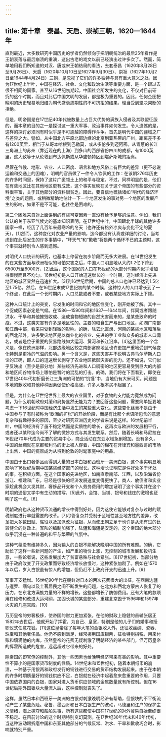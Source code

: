 ```yaml
---
---
---
```

title: 第十章　泰昌、天启、崇祯三朝，1620—1644年
---



直到最近，大多数研究中国历史的学者仍然倾向于把明朝统治的最后25年看作是王朝衰落与最后崩溃的重演，这出古老的戏文以前已经演出过许多次了。然而，简单地用我们所知道的对汉、唐或宋王朝结局的看法，去套泰昌（1620年8月28日至9月26日）、天启（1620年10月10日至1627年9月30日）、崇祯（1627年10月2日至1644年4月24日）三朝，是忽视了它们的许多独特与具有重大意义之处，因为17世纪上半叶，中国在经济、社会、文化和政治生活等重要方面，是一个跟过去很不相同的国家。甚至从16世纪初期起，中国社会所发生的变化，不仅对目前研究的这个时期，而且对此后中国文明的发展，都是极为重要的。因此，任何企图把晚明的历史轻易地归结为朝代盛衰周期性的不可抗拒的结果，理当受到坚决果断的拒绝。

但是，明帝国是在17世纪40年代被数量上占巨大优势的满族入侵者及其联盟征服的，而本章的目的之一是探讨这一重大军事、政治事件如何发生。令人遗憾的是，这样的探讨必须同有时似乎是不可逾越的障碍作斗争。首先是明代中国的疆域之广与差异之大。譬如，从中国北方平原北部边缘的北京到亚热带的广州，距离差不多有1200英里，相当于从哥本哈根到巴勒莫，或从多伦多到迈阿密。从青葱的长江三角洲上的苏州（靠近现在的上海）到多山的西部省份四川的成都，有1000英里，这大致等于从伦敦到布达佩斯或从华盛顿特区到堪萨斯城的距离。

尽管在气候、地形、农业、人口密度、语言和地方风俗上有巨大的差异（更不必说运输和交通上的困难），明朝的官员做了一件令人钦佩的工作：在该朝276年历史的许多时间里，保持了这片广袤领土上的和平与稳定。不过，同样明显的是，他们在有些地区比在其他地区更有成效，这个事实反映在关于这个帝国的有些部分的资料很丰富，关于其他部分的资料很贫乏。因此，要自信地概括诸如“明代的经济环境”之类的题目，或稍微精确地估计一下一个地区发生的事对另一个地区的发展产生的影响，如果不是不可能，也往往是困难的。

第二个困难来自对上面讲到的有些可变因素一直没有给予足够的注意。例如，我们公认的关于东亚气候史的基本知识表明，在17世纪中叶，中国跟北半球的其他许多国家一样，经历了几百年来最寒冷的冬天（也许还有格外凉爽与变化不定的夏天）。[1]然而，这种变化对农业产量的影响，迄今都没有认真或详细的讨论，当考虑到在此后发生的许多事情中，“坏天气”和“歉收”将是两个循环不已的主题时，这个事实就特别令人感到遗憾。

对明代人口统计的研究，也基本上停留在初步阶段而无多大进展。在14世纪发生的在某些方面与欧洲相似的可怕灾害之后，中国人口明显地从大约1.2亿下降到6500万至8000万，[2]此后，这个国家的人口在15世纪的大部分时期内似乎增加得很慢而且不均匀。16世纪初是人口开始迅速增长的一个时期，这时经济上先进地区的城区显然在迅速扩大。[3]到16世纪后期，中国的总人口也许已经达到1.5亿至1.75亿。然后，在16世纪末或17世纪初的某个时候，这种惊人的人口增长到了一个终点，在此后一个长时期内，人口总数或者不变，或者某些地方实际上下降。

这种人口统计上的突变，它发生的时间和它的地区性变化，刚开始被了解。其中一个促成因素必定是气候。在1586—1590年间和1637—1644年间，伴同或者跟随洪水、干旱和其他摧毁收成、造成食物短缺的自然灾害而来的，是某些致命的时疫。不过，这类灾害有许多是地区性的。主要的粮食生产与出口地区，如湖广南部和江西中部，看来只受到轻微的影响。的确，除去北直隶、河南的某些地区和落后的西北部外，许多受灾地区是以商业化的农业、先进的手工业和众多的城市人口闻名，或者是位于重要的贸易路线如大运河、黄河和长江沿岸。[4]这里面的一个含义是，像在欧洲那样，北部边缘地区较之南部富庶地区也许更加严重地受到气候变化特别是更冷的气温的影响。另一个含义是，这些灾害并不说明古典马尔萨斯人口论的正确，即人口的迅速增长剥夺了农业地区抵御灾害的能力。还不如说，它们似乎反映出（至少是部分地）某些经济先进和人口稠密的地区更容易受到巨大的内部和地区间谷物市场上哪怕是暂时的混乱的打击。的确，我们将在下面看到，即使在17世纪40年代初折磨长江三角洲的可怕的“饥馑”中，当地仍有大米可买。问题是本地的歉收和其他种种因素促使价格高涨，许多人根本买不起罢了。

但是，为什么在17世纪世界上最大的农业国里，对于食物的支付能力竟然成为问题，为什么明朝政府对缓和局势显然无能为力？要回答这些问题，需要简单扼要地考虑一下16世纪时中国经济生活中发生的某些重大变化。这些变化丝毫不是由于中国参与了有时被称为“欧洲的扩张”的开始阶段，而是有比那个术语所包含的意思复杂和有趣得多的原因，至少对研究亚洲历史的学者来说是这样。16世纪前半叶，中国的经济有了虽不稳定然而是实质性的增长，这再次与欧洲的发展相平行，或者还以某种迄今尚不了解的微妙方式与其发生联系。然后，随着长崎和马尼拉在16世纪70年代成为主要的贸易中心，商业活动在东亚水域急剧增加。没有多久，中国的丝绸就在京都和利马的街上被人穿着，中国的棉花在菲律宾和墨西哥的市场上出售，中国的瓷器成为从堺到伦敦的时髦家庭中的用品。

中国由于出口奢侈品而得到大量的日本白银和西班牙—美洲白银，这个事实明显地影响了16世纪后期中国某些经济部门的增长。这种增长证明它是件好处多于坏处的事。在积极方面，在这个国家的先进地区，如南直隶南部、江西，以及沿海省份浙江、福建和广东，已经是很快的经济发展速度变得更快了。商人、放债者和实业家趁此机会大发其财，奢侈品开支和个人劳务费用的增加证明了这个事实并在这个时期的通俗文学中有生动的描写，[5]此外，会馆、当铺、银号和钱庄的激增也证明了这一点。[6]

明朝政府也从这种货币流通的增长中得到好处，因为这使它能够对复杂与过时的赋税制度进行早就需要的改革。[7]尽管复杂并受制于区域性甚至地方性的差异，改革把大多数田赋、徭役以及加派改为征银，从而使王朝立足于也许是从未有过的比较健全的财政上。军队的编制加强了，陆疆和海疆是安定的，这个帝国的绝大部分似乎沉浸在一种普遍的和平与繁荣的气氛中。

这种气氛没有维持多久，因为输入的白银不能解决晚明中国的所有难题。的确，它助长了这样一些新问题的产生，如严重的物价上涨，无控制的城市发展和投机生意，一些论者说，这些发展加大了贫富悬殊与社会紧张。[8]17世纪初，当部分地由于政府改变了开支政策而导致经济增长放慢时，这种紧张加剧了。例如在1570年以后，岁入白银虽有惊人的增加，但仍赶不上政府开支的迅速上升。[9]

军事开支猛增。16世纪90年代在朝鲜对日本的两次花费很大的出征，在西南边疆与暹罗、缅甸以及土著居民之间不断发生的问题，在北方和西北方蒙古人恢复了的压力，在东北方满族力量的不祥的增长，这些都增长了防御费用。还有大笔的款项用在维修和改进大运河网，加固长城的某些部分，重建北京毁于1596年和1597年火灾的几座宫殿。[10]

万历皇帝的穷奢极侈，使帝国的财力更加紧张。在他的财政上稳健的首辅张居正1582年去世后，他就开始了挥霍，为自己、皇室，特别是他的儿子们的婚事和授职仪式任意花钱。[11]这位皇帝除了每年大笔的金银收入外，还征收丝绸、瓷器、珠宝和其他奢侈品。他仍不感到满足，经常挪用国库银两，征收特别捐税，用来付账和填满他的内库。虽然皇帝的花费无疑刺激了明朝经济的某些部门，但万历皇帝的挥霍所造成的危害，远远超过它带来的好处。

除帝国的即官僚的控制外，其他一些因素也给晚明经济带来有害的影响。其中重要性不算小的是国家货币制度的性质。14世纪末和15世纪初，随着本朝纸币的崩溃，一种基于用银两和政府发行的铜钱进行交易的货币结构发展起来。由于在本朝的许多时期质量好的铜钱供应不足，白银就在经济中起着愈来愈重要的作用，只要中国依靠国内的白银，国家对进入货币供应领域的金属数量就有所控制。但在16世纪后期外国银块大量流入后，这种控制就丧失了。

这样，虽然日本和西班牙—美洲的白银对刺激晚明经济有帮助，但银块的不平衡流动产生了某些危险。秘鲁、墨西哥和日本白银生产的波动，马德里和江户的保护主义情绪，海上掠夺和船舶失事，所有这些都使中国在17世纪的对外贸易自始至终很不稳定。在目前讨论的这个时期特别变幻莫测。在17世纪30年代末和40年代初，当这种波动跟折磨中国和东亚其他部分的气候反常、洪水、干旱和歉收巧合时，影响就特别严重。